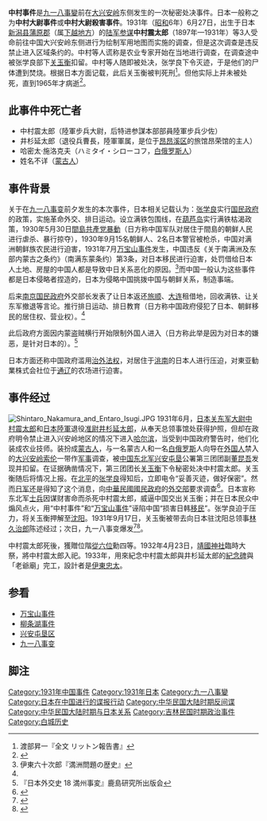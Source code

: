 {{japanese|japanese=中村大尉事件|kana=なかむらたいいじけん|romaji=Nakamura taii jiken}}
{{Infobox civilian attack
| title            = 中村大尉殺害事件
| image            = 
| alt              = 
| caption          = 
| location         = {{ROC}}大兴安岭东侧
| target           = 
| coordinates      = 
| date             = 1931年
| time             = 
| timezone         = 
| type             = 秘密处决
| fatalities       = 3名人員罹難
| injuries         = 
| victim           = 
| perps            = [[奉系|奉系]]
| perp             = 
| susperps         = 
| susperp          = 
| weapons          = 
| numparts         = 
| numpart          = 
| dfens            = 
| dfen             = 
| Footage          = 
}}
'''中村事件'''是[[九一八事變|九一八事變]]前在[[大兴安岭|大兴安岭]]东侧发生的一次秘密处决事件。日本一般称之为'''中村大尉事件'''或'''中村大尉殺害事件'''。1931年（[[昭和|昭和]]6年）6月27日，出生于日本[[新潟县|新潟县]][[蒲原郡|蒲原郡]]（属[[下越地方|下越地方]]）的[[大日本帝國陸軍|陆军]][[参谋|参谋]]'''中村震太郎'''（1897年—1931年）等3人受命前往中国大兴安岭东侧进行为绘制军用地图而实施的调查，但是这次调查是违反禁止进入区域条约的。中村等人谎称是农业专家开始在当地进行调查，在调查途中被张学良部下[[关玉衡|关玉衡]]扣留。中村等人随即被处决，张学良下令灭迹，于是他们的尸体遭到焚烧。根据日本方面记载，此后关玉衡被判死刑<ref>渡部昇一『全文 リットン報告書』</ref>。但他实际上并未被处死，直到1965年才病逝<ref>{{cite book|title=近代史資料 总112号|url=http://books.google.com/books?id=kEEzAQAAIAAJ|year=2006|publisher=中国社会科学出版社|isbn=978-7-5004-5497-7|page=74}}</ref>。

== 此事件中死亡者 ==
* 中村震太郎（陸軍步兵大尉，后特进参謀本部部員陸軍步兵少佐）
* 井杉延太郎（退役兵曹長，陸軍軍属，是位于[[昂昂溪区|昂昂溪区]]的旅馆昂荣馆的主人）
* 哈密太·施洛克夫（ハミタイ・シローコフ，[[白俄罗斯人|白俄罗斯人]]）
* 姓名不详（[[蒙古人|蒙古人]]）

== 事件背景 ==
关于在[[九一八事变|九一八事变]]前夕发生的本次事件，日本相关记载认为：[[张学良|张学良]]实行[[国民政府|国民政府]]的政策，实施革命外交、排日运动。设立满铁包围线，在[[葫芦岛|葫芦岛]]实行满铁枯渴政策，1930年5月30日[[間島共產党暴動|間島共產党暴動]]（日方称中国军队对居住于間島的朝鲜人民进行虐杀、暴行掠夺），1930年9月15名朝鲜人、2名日本警官被枪杀，中国对满洲朝鲜族农民进行迫害，1931年7月[[万宝山事件|万宝山事件]]发生，中国违反《关于南满洲及东部内蒙古之条约》（南满东蒙条约）第3条，对日本移民进行迫害，处罚借给日本人土地、房屋的中国人都是导致中日关系恶化的原因。<ref name="manshumondainorekisi">伊東六十次郎『満洲問題の歴史』</ref>而中国一般认为这些事件都是日本侵略者捏造的，日本为侵略中国挑拨中国与朝鲜关系，制造事端。

后来[[南京|南京]][[国民政府|国民政府]]外交部长发表了让日本返还[[旅顺|旅顺]]、[[大连|大连]]租借地，回收满铁、让关东军撤退等言论。推行排日运动、排日教育（日方称中国政府侵犯了日本、朝鲜移民的居住权、营业权）。<ref name="manshumondainorekisi"/>

此后政府方面因内蒙盗贼横行开始限制外国人进入（日方称此举是因为对日本的嫌恶，是针对日本的）。<ref name="nihongaikousi">『日本外交史 18 満州事変』鹿島研究所出版会</ref>

日本方面还称中国政府滥用[[治外法权|治外法权]]，对居住于[[洮南|洮南]]的日本人进行压迫，对東亚勧業株式会社位于[[通辽|通辽]]的农场进行迫害。

== 事件经过 ==
[[Image:Shintaro_Nakamura_and_Entaro_Isugi.JPG|right]]
1931年6月，[[日本|日本]][[关东军|关东军]][[大尉|大尉]][[中村震太郎|中村震太郎]]和[[大日本帝國陸軍|日本陸軍]]退役[[准尉|准尉]][[井杉延太郎|井杉延太郎]]，从奉天总领事馆处获得护照，但却在政府明令禁止进入兴安岭地区的情况下进入[[哈尔滨|哈尔滨]]，当受到中国政府警告时，他们化装成农业技师。装扮成[[蒙古人|蒙古人]]，与一名蒙古人和一名[[白俄罗斯|白俄罗斯]]人向导在[[外国人|外国人]]禁入的[[大兴安岭|大兴安岭]][[索伦|索伦]]一带作[[军事|军事]]调查，被[[中国|中国]][[东北军|东北军]][[興安屯墾區|兴安屯垦]]公署第三团团副[[董昆吾|董昆吾]]发现并扣留。在证据确凿情况下，第三团团长[[关玉衡|关玉衡]]下令秘密处决中村震太郎。关玉衡随后将情况上报。在[[北平|北平]]的[[张学良|张学良]]得知后，立即电令“妥善灭迹，做好保密”。然而[[日军|日军]]还是得知了这个消息，向[[中華民國國民政府|中華民國國民政府]]的[[外交部|外交部]]要求调查<ref>{{cite book|title=黒龍江省誌 人物志|url=http://books.google.com/books?id=y2_lAAAAMAAJ|year=1999|publisher=黒龙江人民出版社|pages=327–28}}</ref>。日本宣称东北军[[士兵|士兵]]因谋财害命而杀死中村震太郎，威逼中国交出关玉衡；并在日本民众中煽风点火，用“中村事件”和“[[万宝山事件|万宝山事件]]”诬陷中国“损害日韩[[移民|移民]]”。张学良迫于压力，将关玉衡押解至[[沈阳|沈阳]]。1931年9月17日，关玉衡被带去向日本驻沈阳总领事[[林久治郎|林久治郎]]陈述经过；次日，九一八事变爆发<ref name="编著2014">{{cite book|author=潘强恩 编著|title=九一八事变|url=http://books.google.com/books?id=yGzRAgAAQBAJ&pg=PP8|date=9 February 2014|publisher=青苹果数据中心|pages=8–|id=GGKEY:2WCLQ1ZRQ5R}}</ref><ref name="楚云2005">{{cite book|author=楚云|title=中日战争內幕全公开|url=http://books.google.com/books?id=fR5PAAAAMAAJ|year=2005|publisher=时事出版社|isbn=978-7-80009-864-2|pages=7–8}}</ref>。

中村震太郎死後，獲贈位階[[從六位|從六位]]勳四等。1932年4月23日，[[靖國神社|靖國神社]]臨時大祭，將中村震太郎入祀。1933年，用來紀念中村震太郎與井杉延太郎的[[紀念碑|紀念碑]]與「老爺廟」完工，設計者是[[伊東忠太|伊東忠太]]。

== 参看 ==
* [[万宝山事件|万宝山事件]]
* [[柳条湖事件|柳条湖事件]]
* [[兴安屯垦区|兴安屯垦区]]
* [[九一八事变|九一八事变]]

== 脚注 ==
{{reflist}}
{{中国抗日战争}}
{{Japanese conflicts}}

[[Category:1931年中国事件|Category:1931年中国事件]]
[[Category:1931年日本|Category:1931年日本]]
[[Category:九一八事變|Category:九一八事變]]
[[Category:日本在中国进行的谍报行动|Category:日本在中国进行的谍报行动]]
[[Category:中华民国大陆时期反间谍|Category:中华民国大陆时期反间谍]]
[[Category:中华民国大陆时期与日本关系|Category:中华民国大陆时期与日本关系]]
[[Category:吉林民国时期政治事件|Category:吉林民国时期政治事件]]
[[Category:白城历史|Category:白城历史]]